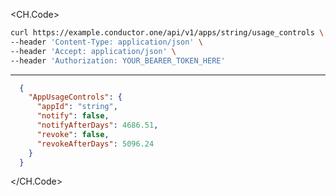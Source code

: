 
<CH.Code>
```bash Example Request
curl https://example.conductor.one/api/v1/apps/string/usage_controls \
--header 'Content-Type: application/json' \
--header 'Accept: application/json' \
--header 'Authorization: YOUR_BEARER_TOKEN_HERE'
```
---

```json Example Response
  {
    "AppUsageControls": {
      "appId": "string",
      "notify": false,
      "notifyAfterDays": 4686.51,
      "revoke": false,
      "revokeAfterDays": 5096.24
    }
  }
```
</CH.Code>
